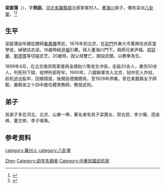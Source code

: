 '''梁振蒲'''（{{bd|1863年||1948年||catIdx=L梁}}），字'''照庭'''，[[河北省|河北省]][[冀縣城|冀縣城]]北郝家冢村人，[[董海川|董海川]]弟子，傳有梁派[[八卦掌|八卦掌]]。<ref>{{Cite web|title=Southen Inn Kung Fu 南方愛武小站 - 梁振蒲|url=https://sites.google.com/site/southeninn/about-us/liangzhenpu|accessdate=2019-08-22|work=sites.google.com|language=zh-CN}}</ref><ref>{{Cite web|title=晚清八卦门奇侠：手持九节钢鞭，血战200余人，逃狱后成为宗师_梁振蒲|url=http://www.sohu.com/a/250888705_613265|accessdate=2019-08-22|work=www.sohu.com|language=en|archive-date=2019-08-22|archive-url=https://web.archive.org/web/20190822092046/http://www.sohu.com/a/250888705_613265|dead-url=no}}</ref>

== 生平 ==
梁振蒲幼年跟從鏢師[[秦鳳儀|秦鳳儀]]學武，1876年到北京，在[[前門|前門]]外東大市萬興估衣莊當學徒，綽號估衣梁。16歲時經[[尹福|尹福]]引薦，拜入董海川門下。與師兄弟尹福、[[程廷華|程廷華]]、[[劉德寬|劉德寬]]等切磋武艺。20歲時，因父母雙亡，開設武館，以教拳為生。

1899年4月，在北京南郊馬家堡與金镖赵六等发生冲突，击毙20余人，重伤50余人，判死刑下獄，收押刑部死牢。1900年，八國聯軍攻入北京，狱中犯人炸狱，趁机逃出監牢，回鄉隱居，後開設德勝鏢局，至1928年停業。曾在束鹿縣女子師範、冀縣省立十四中擔任體育教師，教授武術。

== 弟子 ==
其弟子多在河北、北京、山東一帶，著名者有其子梁寶炎、郭古民、李少庵、田金峰、董文修、李子鳴等。

== 参考资料 ==
{{reflist}}

{{Authority control}}
{{DEFAULTSORT:Liang梁}}
[[Category:梁姓|Zhen]]
[[category:冀州人|category:冀州人]]
[[category:八卦掌|category:八卦掌]]
[[Category:幼年失親者|Category:幼年失親者]]
[[Category:中華民國武術家|Category:中華民國武術家]]